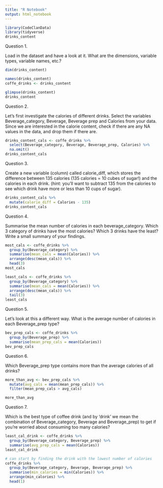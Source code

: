 ```yaml
---
title: "R Notebook"
output: html_notebook
---
```



```r
library(CodeClanData)
library(tidyverse)
drinks_content
```


Question 1.

Load in the dataset and have a look at it. What are the dimensions, variable types, variable names, etc.?

```r
dim(drinks_content)
```

```r
names(drinks_content)
coffe_drinks <- drinks_content
```
```r
glimpse(drinks_content)
drinks_content
```

Question 2.

Let’s first investigate the calories of different drinks. Select the variables Beverage_category, Beverage, Beverage prep and Calories from your data. Since we are interested in the calorie content, check if there are any NA values in the data, and drop them if there are.

```r
drinks_content_cals <- coffe_drinks %>% 
  select(Beverage_category, Beverage, Beverage_prep, Calories) %>% 
  na.omit()
drinks_content_cals

```

Question 3.

Create a new variable (column) called calorie_diff, which stores the difference between 135 calories (135 calories = 10 cubes of sugar!) and the calories in each drink. (hint: you’ll want to subtract 135 from the calories to see which drink have more or less than 10 cups of sugar).


```r
drinks_content_cals %>%
  mutate(calorie_diff = Calories - 135)
drinks_content_cals
```

Question 4.

Summarise the mean number of calories in each beverage_category. Which 3 category of drinks have the most calories? Which 3 drinks have the least? Write a small summary of your findings.

```r
most_cals <- coffe_drinks %>% 
  group_by(Beverage_category) %>%
  summarise(mean_cals = mean(Calories)) %>% 
  arrange(desc(mean_cals)) %>% 
  head(3)
most_cals
```

```r
least_cals <- coffe_drinks %>% 
  group_by(Beverage_category) %>%
  summarise(mean_cals = mean(Calories)) %>% 
  arrange(desc(mean_cals)) %>% 
  tail(3)
least_cals
```

Question 5.

Let’s look at this a different way. What is the average number of calories in each Beverage_prep type?

```r
bev_prep_cals <- coffe_drinks %>% 
  group_by(Beverage_prep) %>%
  summarise(mean_prep_cals = mean(Calories))
bev_prep_cals
```

Question 6.

Which Beverage_prep type contains more than the average calories of all drinks?

```r
more_than_avg <- bev_prep_cals %>% 
  mutate(avg_cals = mean(mean_prep_cals)) %>% 
  filter(mean_prep_cals > avg_cals)

more_than_avg
```

Question 7.

Which is the best type of coffee drink (and by ‘drink’ we mean the combination of Beverage_category, Beverage and Beverage_prep) to get if you’re worried about consuming too many calories?

```r
least_cal_drink <- coffe_drinks %>% 
  group_by(Beverage_category, Beverage_prep) %>%
  summarise(avg_prep_cals = mean(Calories))
least_cal_drink
```

```r
# can start by finding the drink with the lowest number of calories 
coffe_drinks %>%
  group_by(Beverage_category, Beverage, Beverage_prep) %>%
  summarise(min_calories = min(Calories)) %>%
  arrange(min_calories) %>%
  head(1)
```




